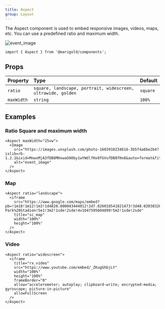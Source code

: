 ```yaml
---
title: Aspect
group: Layout
---
```


The Aspect component is used to embed responsive images, videos, maps, etc. You can use a predefined ratio and maximum width.

<MarigoldTheme>
  <Aspect maxWidth="25vw" ratio="portrait">
    <Image
      src="https://images.unsplash.com/photo-1603910234616-3b5f4a6be2b4?ixlib=rb-1.2.1&ixid=MnwxMjA3fDB8MHxwaG90by1wYWdlfHx8fGVufDB8fHx8&auto=format&fit=crop&w=687&q=80"
      alt="event_image"
    />
  </Aspect>
</MarigoldTheme>

```tsx onlyCode
import { Aspect } from '@marigold/components';
```

## Props

| Property   | Type                                                         | Default  |
| :--------- | :----------------------------------------------------------- | :------- |
| `ratio`    | `square, landscape, portrait, widescreen, ultrawide, golden` | `square` |
| `maxWidth` | `string`                                                     | `100%`   |

## Examples

### Ratio Square and maximum width

```tsx
<Aspect maxWidth="25vw">
  <Image
    src="https://images.unsplash.com/photo-1603910234616-3b5f4a6be2b4?ixlib=rb-1.2.1&ixid=MnwxMjA3fDB8MHxwaG90by1wYWdlfHx8fGVufDB8fHx8&auto=format&fit=crop&w=687&q=80"
    alt="event_image"
  />
</Aspect>
```

### Map

```tsx
<Aspect ratio="landscape">
  <iframe
    src="https://www.google.com/maps/embed?pb=!1m18!1m12!1m3!1d4820.000043444012!2d7.826018541821473!3d48.020383262446884!2m3!1f0!2f0!3f0!3m2!1i1024!2i768!4f13.1!3m3!1m2!1s0x47911b1e29425703%3A0xbe342117a976e59!2sEuropa-Park%20Stadion!5e1!3m2!1sde!2sde!4v1647595604899!5m2!1sde!2sde"
    title="sc_map"
    width="100%"
    height="100%"
  />
</Aspect>
```

### Video

```tsx
<Aspect ratio="widescreen">
  <iframe
    title="rx_video"
    src="https://www.youtube.com/embed/_ZKugGhbjLY"
    width="100%"
    height="100%"
    frameBorder="0"
    allow="accelerometer; autoplay; clipboard-write; encrypted-media; gyroscope; picture-in-picture"
    allowFullScreen
  />
</Aspect>
```
